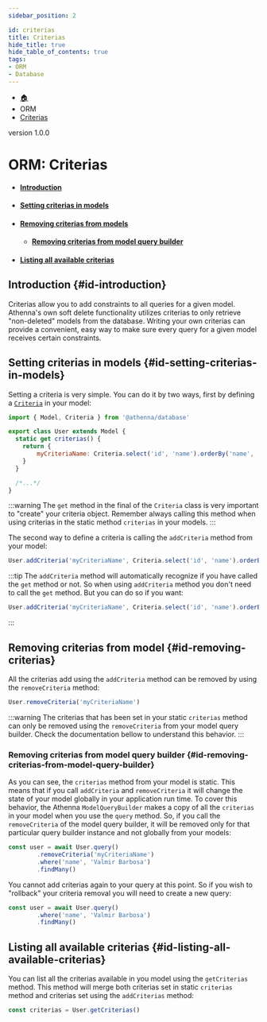 ```yaml
---
sidebar_position: 2

id: criterias
title: Criterias
hide_title: true
hide_table_of_contents: true
tags:
- ORM
- Database
---
```


<nav aria-label="breadcrumbs">
    <ul class="breadcrumbs">
        <li class="breadcrumbs__item">
            <a class="breadcrumbs__link" href="/">🏠</a>
        </li>
        <li class="breadcrumbs__item">
            <a class="breadcrumbs__link">ORM</a>
        </li>
        <li class="breadcrumbs__item">
            <a class="breadcrumbs__link" href="/docs/orm/criterias">Criterias</a>
        </li>
    </ul>
</nav>

<span class="badge badge--secondary margin-top-bot">version 1.0.0</span>

# ORM: Criterias

- #### [Introduction](#id-introduction)
- #### [Setting criterias in models](#id-setting-criterias-in-models)
- #### [Removing criterias from models](#id-removing-criterias-from-models)
    - #### [Removing criterias from model query builder](#id-removing-criterias-from-model-query-builder)
- #### [Listing all available criterias](#id-listing-all-available-criterias)

## Introduction {#id-introduction}

Criterias allow you to add constraints to all queries for a given model. Athenna's own soft delete functionality utilizes criterias to only retrieve
"non-deleted" models from the database. Writing your own criterias can provide a convenient, easy way to make sure every query for a given model receives
certain constraints.

## Setting criterias in models {#id-setting-criterias-in-models}

Setting a criteria is very simple. You can do it by two ways, first by defining a [`Criteria`]() in your model:

```javascript
import { Model, Criteria } from '@athenna/database'

export class User extends Model {
  static get criterias() {
    return {
        myCriteriaName: Criteria.select('id', 'name').orderBy('name', 'DESC').get()
    }
  }

  /*...*/
}
```

:::warning
The `get` method in the final of the `Criteria` class is very important to "create" your criteria object. Remember always calling this method when using
criterias in the static method `criterias` in your models.
:::

The second way to define a criteria is calling the `addCriteria` method from your model:

```javascript
User.addCriteria('myCriteriaName', Criteria.select('id', 'name').orderBy('name', 'DESC'))
```

:::tip
The `addCriteria` method will automatically recognize if you have called the `get` method or not. So when using `addCriteria` method you don't need
to call the `get` method. But you can do so if you want:

```javascript
User.addCriteria('myCriteriaName', Criteria.select('id', 'name').orderBy('name', 'DESC').get())
```
:::

## Removing criterias from model {#id-removing-criterias}

All the criterias add using the `addCriteria` method can be removed by using the `removeCriteria` method:

```javascript
User.removeCriteria('myCriteriaName')
```

:::warning
The criterias that has been set in your static `criterias` method can only be removed using the `removeCriteria` from your model query builder. Check the
documentation bellow to understand this behavior.
:::

### Removing criterias from model query builder {#id-removing-criterias-from-model-query-builder}

As you can see, the `criterias` method from your model is static. This means that if you call `addCriteria` and `removeCriteria` it will change the state of
your model globally in your application run time. To cover this behavior, the Athenna `ModelQueryBuilder` makes a copy of all the `criterias` in your model
when you use the `query` method. So, if you call the `removeCriteria` of the model query builder, it will be removed only for that particular query builder
instance and not globally from your models:

```javascript
const user = await User.query()
        .removeCriteria('myCriteriaName')
        .where('name', 'Valmir Barbosa')
        .findMany()
```

You cannot add criterias again to your query at this point. So if you wish to "rollback" your criteria removal you will need to create a new query:

```javascript
const user = await User.query()
        .where('name', 'Valmir Barbosa')
        .findMany()
```

## Listing all available criterias {#id-listing-all-available-criterias}

You can list all the criterias available in you model using the `getCriterias` method. This method will merge both criterias set in static `criterias` method
and criterias set using the `addCriterias` method:

```javascript
const criterias = User.getCriterias()
```

